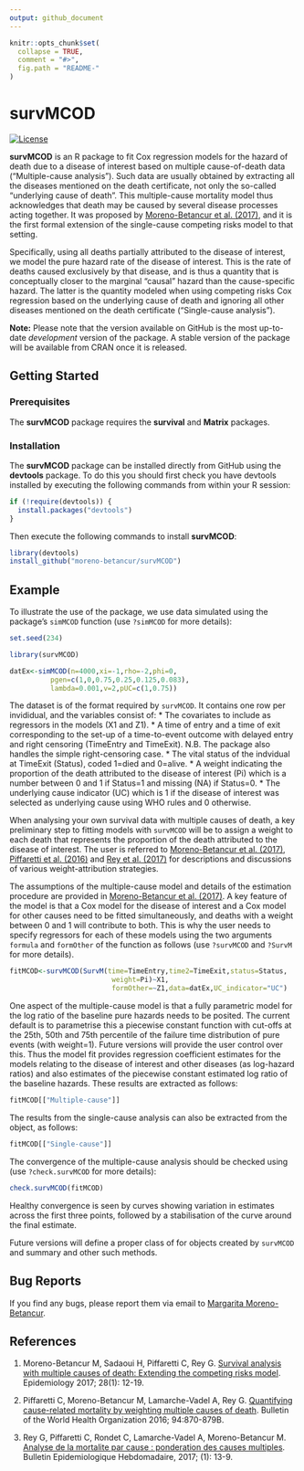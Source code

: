 ```yaml
---
output: github_document
---
```


<!-- README.md is generated from README.Rmd. Please edit that file -->

```r
knitr::opts_chunk$set(
  collapse = TRUE,
  comment = "#>",
  fig.path = "README-"
)
```

# survMCOD

[![License](https://img.shields.io/badge/License-GPL%20%28%3E=%203%29-brightgreen.svg)](http://www.gnu.org/licenses/gpl-3.0.html)

**survMCOD** is an R package to fit Cox regression models for the hazard of death due to a disease of interest 
based on multiple cause-of-death data ("Multiple-cause analysis"). Such data are usually obtained by extracting all the diseases mentioned on the death certificate, not only the so-called "underlying cause of death". This multiple-cause mortality model thus acknowledges that death may be caused by several disease processes acting together. It was proposed by [Moreno-Betancur et al. (2017)](http://journals.lww.com/epidem/Abstract/2017/01000/Survival_Analysis_with_Multiple_Causes_of_Death_.3.aspx), and it is the first formal extension of the single-cause competing risks model to that setting.

Specifically, using all deaths partially attributed to the disease of interest, we model the pure hazard rate of the disease of interest. This is the rate of deaths caused exclusively by that disease, and is thus a quantity that is conceptually closer to the marginal "causal" hazard than the cause-specific hazard. The latter is the quantity modeled when using competing risks Cox regression based on the underlying cause of death and ignoring all other diseases mentioned on the death certificate ("Single-cause analysis").

**Note:** Please note that the version available on GitHub is the most up-to-date *development* version of the package. A stable version of the package will be available from CRAN once it is released.

## Getting Started

### Prerequisites

The **survMCOD** package requires the **survival** and **Matrix** packages.

### Installation

The **survMCOD** package can be installed directly from GitHub using the **devtools** package. To do this you should first check you have devtools installed by executing the following commands from within your R session:

```r
if (!require(devtools)) {
  install.packages("devtools")
}
```

Then execute the following commands to install **survMCOD**:

```r
library(devtools)
install_github("moreno-betancur/survMCOD")
```

## Example

To illustrate the use of the package, we use data simulated using the package's `simMCOD` function  (use `?simMCOD` for more details):
```r
set.seed(234)
```

```r
library(survMCOD)

datEx<-simMCOD(n=4000,xi=-1,rho=-2,phi=0,
          pgen=c(1,0,0.75,0.25,0.125,0.083),
          lambda=0.001,v=2,pUC=c(1,0.75))
```

The dataset is of the format required by `survMCOD`. It contains one row per invididual, and the variables consist of: 
* The covariates to include as regressors in the models (X1 and Z1).
* A time of entry and a time of exit corresponding to the set-up of a time-to-event outcome with delayed entry and right censoring (TimeEntry and TimeExit). N.B. The package also handles the simple right-censoring case. 
* The vital status of the indvidual at TimeExit (Status), coded 1=died and 0=alive.
* A weight indicating the proportion of the death attributed to the disease of interest (Pi) which is a number between 0 and 1 if Status=1 and missing (NA) if Status=0.
* The underlying cause indicator (UC) which is 1 if the disease of interest was selected as underlying cause using WHO rules and 0 otherwise.

When analysing your own survival data with multiple causes of death, a key preliminary step to fitting models with `survMCOD` will be to assign a weight to each death that represents the proportion of the death attributed to the disease of interest. The user is referred to [Moreno-Betancur et al. (2017)](http://journals.lww.com/epidem/Abstract/2017/01000/Survival_Analysis_with_Multiple_Causes_of_Death_.3.aspx), [Piffaretti et al. (2016)](http://cdrwww.who.int/bulletin/volumes/94/12/16-172189.pdf) and [Rey et al. (2017)](http://invs.santepubliquefrance.fr/beh/2017/1/pdf/2017_1_2.pdf) for descriptions and discussions of various weight-attribution strategies.

The assumptions of the multiple-cause model and details of the estimation procedure are provided in [Moreno-Betancur et al. (2017)](http://journals.lww.com/epidem/Abstract/2017/01000/Survival_Analysis_with_Multiple_Causes_of_Death_.3.aspx). A key feature of the model is that a Cox model for the disease of interest and a Cox model for other causes need to be fitted simultaneously, and deaths with a weight between 0 and 1 will contribute to both. This is why the user needs to specify regressors for each of these models using the two arguments `formula` and `formOther` of the function as follows (use `?survMCOD` and  `?SurvM` for more details).


```r
fitMCOD<-survMCOD(SurvM(time=TimeEntry,time2=TimeExit,status=Status,
                         weight=Pi)~X1,
                         formOther=~Z1,data=datEx,UC_indicator="UC")

```
One aspect of the multiple-cause model is that a fully parametric model for the log ratio of the
baseline pure hazards needs to be posited. The current default is to parametrise this
a piecewise constant function with cut-offs at the 25th, 50th and 75th percentile of the
failure time distribution of pure events (with weight=1). Future versions will provide
the user control over this. Thus the model fit provides regression coefficient estimates for the models relating to the disease of interest and other diseases (as log-hazard ratios) and also estimates of the piecewise constant estimated log ratio of the baseline hazards. These results are extracted as follows:


```r
fitMCOD[["Multiple-cause"]]

```
The results from the single-cause analysis can also be extracted from the object, as follows:

```r
fitMCOD[["Single-cause"]]

```

The convergence of the multiple-cause analysis should be checked using  (use `?check.survMCOD` for more details):

```r
check.survMCOD(fitMCOD)

```

Healthy convergence is seen by curves showing variation in estimates across the first three points, followed by a stabilisation of the curve around the final estimate.

Future versions will define a proper class of for objects created by `survMCOD` and summary and other such methods.

## Bug Reports

If you find any bugs, please report them via email to [Margarita Moreno-Betancur](mailto:margarita.moreno@mcri.edu.au).

## References

1. Moreno-Betancur M, Sadaoui H, Piffaretti C, Rey G. [Survival analysis with multiple causes of death:
Extending the competing risks model](http://journals.lww.com/epidem/Abstract/2017/01000/Survival_Analysis_with_Multiple_Causes_of_Death_.3.aspx). Epidemiology 2017; 28(1): 12-19.

2. Piffaretti C, Moreno-Betancur M, Lamarche-Vadel A, Rey G. [Quantifying cause-related mortality by
weighting multiple causes of death](http://cdrwww.who.int/bulletin/volumes/94/12/16-172189.pdf). Bulletin of the World Health Organization 2016; 94:870-879B.

3. Rey G, Piffaretti C, Rondet C, Lamarche-Vadel A, Moreno-Betancur M. [Analyse de la mortalite par cause :
ponderation des causes multiples](http://invs.santepubliquefrance.fr/beh/2017/1/pdf/2017_1_2.pdf). Bulletin Epidemiologique Hebdomadaire, 2017; (1): 13-9.

